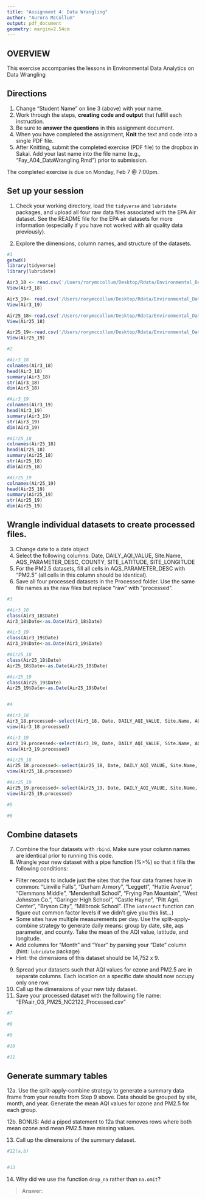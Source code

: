 ```yaml
---
title: "Assignment 4: Data Wrangling"
author: "Aurora McCollum"
output: pdf_document
geometry: margin=2.54cm
---
```


## OVERVIEW

This exercise accompanies the lessons in Environmental Data Analytics on Data Wrangling 

## Directions
1. Change "Student Name" on line 3 (above) with your name.
2. Work through the steps, **creating code and output** that fulfill each instruction.
3. Be sure to **answer the questions** in this assignment document.
4. When you have completed the assignment, **Knit** the text and code into a single PDF file.
5. After Knitting, submit the completed exercise (PDF file) to the dropbox in Sakai. Add your last name into the file name (e.g., "Fay_A04_DataWrangling.Rmd") prior to submission.

The completed exercise is due on Monday, Feb 7 @ 7:00pm.

## Set up your session 
1. Check your working directory, load the `tidyverse` and `lubridate` packages, and upload all four raw data files associated with the EPA Air dataset. See the README file for the EPA air datasets for more information (especially if you have not worked with air quality data previously). 

2. Explore the dimensions, column names, and structure of the datasets. 

```r
#1
getwd()
library(tidyverse)
library(lubridate)

Air3_18 <- read.csv('/Users/rorymccollum/Desktop/Rdata/Environmental_Data_Analytics_2022/Data/Raw/EPAair_O3_NC2018_raw.csv', stringsAsFactors = TRUE)
View(Air3_18)

Air3_19<- read.csv('/Users/rorymccollum/Desktop/Rdata/Environmental_Data_Analytics_2022/Data/Raw/EPAair_O3_NC2019_raw.csv', stringsAsFactors = TRUE)
View(Air3_19)

Air25_18<-read.csv('/Users/rorymccollum/Desktop/Rdata/Environmental_Data_Analytics_2022/Data/Raw/EPAair_PM25_NC2018_raw.csv', stringsAsFactors = TRUE)
View(Air25_18)

Air25_19<-read.csv('/Users/rorymccollum/Desktop/Rdata/Environmental_Data_Analytics_2022/Data/Raw/EPAair_PM25_NC2019_raw.csv', stringsAsFactors = TRUE)
View(Air25_19)

#2

#Air3_18
colnames(Air3_18)
head(Air3_18)
summary(Air3_18)
str(Air3_18)
dim(Air3_18)

#Air3_19
colnames(Air3_19)
head(Air3_19)
summary(Air3_19)
str(Air3_19)
dim(Air3_19)

#Air25_18
colnames(Air25_18)
head(Air25_18)
summary(Air25_18)
str(Air25_18)
dim(Air25_18)

#Air25_19
colnames(Air25_19)
head(Air25_19)
summary(Air25_19)
str(Air25_19)
dim(Air25_19)

```

## Wrangle individual datasets to create processed files.
3. Change date to a date object
4. Select the following columns: Date, DAILY_AQI_VALUE, Site.Name, AQS_PARAMETER_DESC, COUNTY, SITE_LATITUDE, SITE_LONGITUDE
5. For the PM2.5 datasets, fill all cells in AQS_PARAMETER_DESC with "PM2.5" (all cells in this column should be identical).
6. Save all four processed datasets in the Processed folder. Use the same file names as the raw files but replace "raw" with "processed".

```r
#3

#Air3_18
class(Air3_18$Date)
Air3_18$Date<-as.Date(Air3_18$Date)

#Air3_19
class(Air3_19$Date)
Air3_19$Date<-as.Date(Air3_19$Date)

#Air25_18
class(Air25_18$Date)
Air25_18$Date<-as.Date(Air25_18$Date)

#Air25_19
class(Air25_19$Date)
Air25_19$Date<-as.Date(Air25_19$Date)


#4

#Air3_18
Air3_18.processed<-select(Air3_18, Date, DAILY_AQI_VALUE, Site.Name, AQS_PARAMETER_DESC, COUNTY, SITE_LATITUDE, SITE_LONGITUDE)
view(Air3_18.processed)

#Air3_19
Air3_19.processed<-select(Air3_19, Date, DAILY_AQI_VALUE, Site.Name, AQS_PARAMETER_DESC, COUNTY, SITE_LATITUDE, SITE_LONGITUDE)
view(Air3_19.processed)

#Air25_18
Air25_18.processed<-select(Air25_18, Date, DAILY_AQI_VALUE, Site.Name, AQS_PARAMETER_DESC, COUNTY, SITE_LATITUDE, SITE_LONGITUDE)
view(Air25_18.processed)

#Air25_19
Air25_19.processed<-select(Air25_19, Date, DAILY_AQI_VALUE, Site.Name, AQS_PARAMETER_DESC, COUNTY, SITE_LATITUDE, SITE_LONGITUDE)
view(Air25_19.processed)

#5

#6

```


## Combine datasets
7. Combine the four datasets with `rbind`. Make sure your column names are identical prior to running this code. 
8. Wrangle your new dataset with a pipe function (%>%) so that it fills the following conditions: 

* Filter records to include just the sites that the four data frames have in common: "Linville Falls", "Durham Armory", "Leggett", "Hattie Avenue", "Clemmons Middle", "Mendenhall School", "Frying Pan Mountain", "West Johnston Co.", "Garinger High School", "Castle Hayne", "Pitt Agri. Center", "Bryson City", "Millbrook School". (The `intersect` function can figure out common factor levels if we didn't give you this list...)
* Some sites have multiple measurements per day. Use the split-apply-combine strategy to generate daily means: group by date, site, aqs parameter, and county. Take the mean of the AQI value, latitude, and longitude.
* Add columns for "Month" and "Year" by parsing your "Date" column (hint: `lubridate` package)
* Hint: the dimensions of this dataset should be 14,752 x 9.

9. Spread your datasets such that AQI values for ozone and PM2.5 are in separate columns. Each location on a specific date should now occupy only one row.
10. Call up the dimensions of your new tidy dataset.
11. Save your processed dataset with the following file name: "EPAair_O3_PM25_NC2122_Processed.csv"

```r
#7

#8

#9

#10

#11

```


## Generate summary tables
12a. Use the split-apply-combine strategy to generate a summary data frame from your results from Step 9 above. Data should be grouped by site, month, and year. Generate the mean AQI values for ozone and PM2.5 for each group. 

12b. BONUS: Add a piped statement to 12a that removes rows where both mean ozone and mean PM2.5 have missing values. 

13. Call up the dimensions of the summary dataset.


```r
#12(a,b)


#13

```

14. Why did we use the function `drop_na` rather than `na.omit`?

> Answer: 
